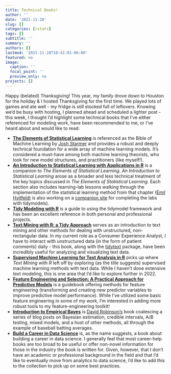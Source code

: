 ```yaml
---
title: Technical Books!
author: ''
date: '2021-11-28'
slug: []
categories: [rstats]
tags: []
subtitle: ''
summary: ''
authors: []
lastmod: '2021-11-28T10:41:01-06:00'
featured: no
image:
  caption: ''
  focal_point: ''
  preview_only: no
projects: []
---
```


Happy (belated) Thanksgiving! This year, my family drove down to Houston for the holiday & I hosted Thanksgiving for the first time. We played lots of games and ate well - my fridge is *still* stocked full of leftovers. Knowing we'd be busy with hosting, I planned ahead and scheduled a lighter post - this week, I thought I'd highlight some technical books that I've either referenced for modeling work, have been recommended to me, or I've heard about and would like to read:

* **[The Elements of Statistical Learning](https://web.stanford.edu/~hastie/ElemStatLearn/printings/ESLII_print12_toc.pdf)** is referenced as the Bible of Machine Learning by [Josh Starmer](https://www.youtube.com/channel/UCtYLUTtgS3k1Fg4y5tAhLbw) and provides a robust and deeply technical foundation for a wide array of machine learning models. It's considered a must-have among both machine learning theorists, who look for new model structures, and practitioners (like myself!). 
* **[An Introduction to Statistical Learning with Applications in R](https://web.stanford.edu/~hastie/ISLR2/ISLRv2_website.pdf)** is a companion to *The Elements of Statistical Learning*. *An Introduction to Statistical Learning* arose as a broader and less technical treatment of the key topics discussed in *The Elements of Statistical Learning*. Each section also includes learning-lab lessons walking through the implementation of the statistical learning method from that chapter ([Emil Hvitfeldt](https://www.emilhvitfeldt.com/) is also working on a [companion site](https://emilhvitfeldt.github.io/ISLR-tidymodels-labs/) for completing the labs with tidymodels).
* **[Tidy Modeling with R](https://www.tmwr.org/index.html)** is a guide to using the tidymodel framework and has been an excellent reference in both personal and professional projects.
* **[Text Mining with R: a Tidy Approach](https://www.tidytextmining.com/)** serves as an introduction to text mining and other methods for dealing with unstructured, non-rectangular data. In my current role as a Consumer Experience Analyst, I have to interact with unstructured data (in the form of patient comments) daily - this book, along with the [tidytext](https://juliasilge.github.io/tidytext/) package, have been incredibly useful for analyzing and visualizing text data.
* **[Supervised Machine Learning for Text Analysis in R](https://smltar.com/preface.html)** picks up where *Text Mining with R* left off by exploring (as the title suggests) supervised machine learning methods with text data. While I haven't done extensive text modeling, this is one area that I'd like to explore further in 2022.
* **[Feature Engineering and Selection: A Practical Approach for Predictive Models](http://www.feat.engineering/)** is a guidebook offering methods for feature engineering (transforming and creating new predictor variables to improve predictive model performance). While I've utilized some basic feature engineering in some of my work, I'm interested in adding more robust tools to my feature-engineering toolkit!
* **[Introduction to Empirical Bayes](https://drob.gumroad.com/l/empirical-bayes)** is [David Robinson's](http://varianceexplained.org/about/) book coalescing a series of blog posts on Bayesian estimation, credible intervals, A/B testing, mixed models, and a host of other methods, all through the example of baseball batting averages. 
* **[Build a Career in Data Science](https://jnolis.com/book/)** is, as the name suggests, a book about building a career in data science. I generally feel that most career-help books are too broad to be useful or offer non-novel information for those in the industry the book is written for. Given, however, that I don't have an academic or professional background in the field and that I'd like to eventually move from analytics to data science, I'd like to add this to the collection to pick up on some best practices.